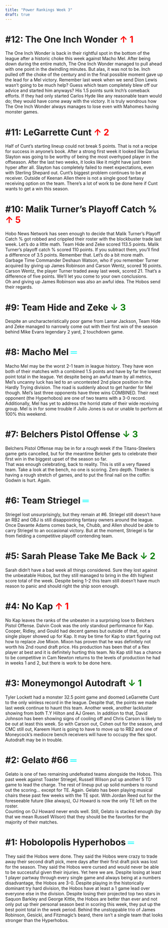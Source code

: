 ```yaml
---
title: "Power Rankings Week 3"
draft: true
---
```


# #12: The One Inch Wonder <span style="color: red;">↑ 1</span>
The One Inch Wonder is back in their rightful spot in the bottom of the league after a historic choke this week against Macho Mel. After being down during the entire match, The One Inch Wonder managed to pull ahead with one point in the dwindling minutes. But alas, it was not to be. Inch pulled off the choke of the century and in the final possible moment gave up the lead for a Mel victory. Remember last week when we send Dion Lewis wasn’t going to be much help? Guess which team completely blew off our advice and started him anyways? His 1.5 points sunk Inch’s comeback efforts. If they had only started Carlos Hyde like any reasonable team would do; they would have come away with the victory. It is truly wondrous how The One Inch Wonder always manages to lose even with Mahomes having monster games. 

# #11: LeGarrette Cunt <span style="color: red;">↑ 2</span>
Half of Cunt’s starting lineup could not break 5 points. That is not a recipe for success in anyone’s book. After a strong first week it looked like Darius Slayton was going to be worthy of being the most overhyped player in the offseason. After the last two weeks, it looks like it might have just been hyper after all. Slayton has completely failed to meet expectations, even with Sterling Shepard out. Cunt’s biggest problem continues to be at receiver. Outside of Keenan Allen there is not a single good fantasy receiving option on the team. There’s a lot of work to be done here if Cunt wants to get a win this season.

# #10: Malik Turner’s Playoff Catch % <span style="color: red;">↑ 5</span>
Hobo News Network has seen enough to decide that Malik Turner’s Playoff Catch % got robbed and crippled their roster with the blockbuster trade last week. Let’s do a little math. Team Hide and Zeke scored 113.5 points. Malik Turner’s playoff catch % scored 110 points. If you subtract them, you’ll find a difference of 3.5 points. Remember that. Let’s do a bit more math. Garbage Time Commander Deshaun Watson, who if you remember Turner acquired by giving up James Robinson and Carson Wentz, scored 16 points. Carson Wentz, the player Turner traded away last week, scored 21. That’s a difference of five points. We’ll let you come to your own conclusions. 
<br>
Oh and giving up James Robinson was also an awful idea. The Hobos send their regards. 

# #9: Team Hide and Zeke <span style="color: green;">↓ 3</span>
Despite an uncharacteristically poor game from Lamar Jackson, Team Hide and Zeke managed to narrowly come out with their first win of the season behind Mike Evans legendary 2 yard, 2 touchdown game. 

# #8: Macho Mel <span style="color: aqua;">═</span>
Macho Mel may be the worst 2-1 team in league history. They have won both of their matches with a combined 1.5 points and have by far the lowest point total in the league. Yet despite being an awful team by all metrics, Mel’s uncanny luck has led to an uncontested 2nd place position in the Hardly Trying division. The road is suddenly about to get harder for Mel though. Mel’s last three opponents have three wins COMBINED. Their next opponent (the Hyperhobos) are one of two teams with a 3-0 record. Additionally, Mel has yet to address the horrid state of their wide receiving group. Mel is in for some trouble if Julio Jones is out or unable to perform at 100% this weekend. 

# #7: Belchers Pistol Offense <span style="color: green;">↓ 3</span>
Belchers Pistol Offense may be in for a rough week if the Titans-Steelers game gets cancelled, but for the meantime Belcher gets to celebrate their first win in the biggest upset of the season so far. 
<br>
That was enough celebrating, back to reality. This is still a very flawed team. Take a look at the bench, no one is scoring. Zero depth. Thielen is having a rough stretch of games, and to put the final nail on the coffin: Godwin is hurt. Again. 

# #6: Team Striegel <span style="color: aqua;">═</span>
Striegel lost unsurprisingly, but they remain at #6. Striegel still doesn’t have an RB2 and OBJ is still disappointing fantasy owners around the league. Once Davante Adams comes back, he, Chubb, and Allen should be able to carry Striegel to an occasional victory. But at the moment, Striegel is far from fielding a competitive playoff contending team. 

# #5: Sarah Please Take Me Back<span style="color: green;"> ↓ 2</span>
Sarah didn’t have a bad week all things considered. Sure they lost against the unbeatable Hobos, but they still managed to bring in the 4th highest score total of the week. Despite being 1-2 this team still doesn’t have much reason to panic and should right the ship soon enough. 

# #4: No Kap <span style="color: red;">↑ 1</span>
No Kap leaves the ranks of the unbeaten in a surprising lose to Belchers Pistol Offense. Dalvin Cook was the only standout performance for Kap. Cooper, Ridley, and Gould had decent games but outside of that, not a single player showed up for Kap. It may be time for Kap to start figuring out how to replace Joe Mixon. Mixon has proven that he was definitely not worth his 2nd round draft price. His production has been that of a flex player at best and it is definitely hurting this team. No Kap still has a chance to be competitive in Cam Newton returns to the levels of production he had in weeks 1 and 2, but there is work to be done here.

# #3: Moneymongol Autodraft<span style="color: green;"> ↓ 1</span>
Tyler Lockett had a monster 32.5 point game and doomed LeGarrette Cunt to the only winless record in the league. Despite that, the points we made last week continue to haunt this team. Another week, another lackluster showing from both T.Y Hilton and AJ Green. In addition to that, David Johnson has been showing signs of cooling off and Chris Carson is likely to be out at least this week. So with Carson out, Cohen out for the season, and CMC still out, Kareem Hunt is going to have to move up to RB2 and one of Moneycock’s mediocre bench receivers will have to occupy the flex spot. Autodraft may be in trouble. 

# #2: Gelato #66 <span style="color: aqua;">═</span>
Gelato is one of two remaining undefeated teams alongside the Hobos. This past week against Toaster Striegel, Russell Wilson put up another 5 TD game to lead the charge. The rest of lineup put up solid numbers to round out the scoring… except for TE. Again. Gelato has been playing musical chairs these past few weeks with the TE spot. With Jordan Reed out for the foreseeable future (like always), OJ Howard is now the only TE left on the roster. 
<br>
Counting on OJ Howard never ends well. Still, Gelato is stacked enough (by that we mean Russell Wilson) that they should be the favorites for the majority of their matches. 

# #1: Hobolopolis Hyperhobos <span style="color: aqua;">═</span>
They said the Hobos were done. They said the Hobos were crazy to trade away their second draft pick, mere days after their first draft pick was lost for the season. They said the Hobos were cursed and would never be able to be successful given their injuries. Yet here we are. Despite losing at least 1 player partway through every single game and always being at a numbers disadvantage, the Hobos are 3-0. Despite playing in the historically dominant try hard division, the Hobos have at least a 1 game lead over everyone else in the division. Despite losing their projected top two stars in Saquon Barkley and George Kittle, the Hobos are better than ever and not only put up their personal season best in scoring this week, they put up the best point total in the week period. Behind the unstoppable trio of James Robinson, Gesicki, and Fitzmagic’s beard, there isn’t a single team that looks stronger than the Hyperhobos.





```r

          
          
```

